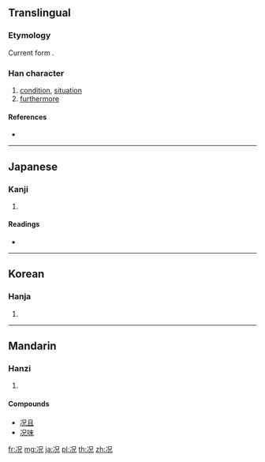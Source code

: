 {{also|況}}
==Translingual==
{{stroke order|strokes=7}}
{{zh-hanzi-box|况|[[況]]}}
===Etymology===
{{Han simp|況|f=氵|t=冫}}

Current form {{Han compound|冫|兄}}.

===Han character===
{{Han char|rn=15|rad=冫|as=05|sn=7|four=|canj=卜山 (YU)|ids=⿰[[冫]][[兄]]}}

# [[condition]], [[situation]]
# [[furthermore]]

====References====
* {{Han ref|kx=0131.300|dkj=01620|dj=0295.010|hdz=10295.170|uh=51B5|ud=20917}}

----

==Japanese==

===Kanji===
{{ja-kanji|grade=|rs=冫05}}

# {{defn|lang=ja|sort=冫05}}

====Readings====
* {{ja-readings|on=[[きょう]] (kyō)|kun=[[いわんや]] (iwan'ya), [[おもむき]] (omomuki)}}

----

==Korean==

===Hanja===
{{ko-hanja|hangeul=황|rv=hwang|mr=hwang}}

# {{defn|lang=ko|sort=冫05}}

----

==Mandarin==

===Hanzi===
{{cmn-hanzi|tra=況|pin=[[kuàng]] ([[kuang4]])|wg=k'uang<sup>4</sup>}}

# {{defn|lang=cmn|sort=冫05}}

====Compounds====
* [[况且]]
* [[况味]]

[[fr:况]]
[[mg:况]]
[[ja:况]]
[[pl:况]]
[[th:况]]
[[zh:况]]